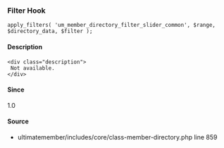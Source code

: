 
### Filter Hook    
    
```
apply_filters( 'um_member_directory_filter_slider_common', $range, $directory_data, $filter );
```

#### Description
    <div class="description">
     Not available.
    </div>

#### Since
<div class="description">
1.0
</div>

#### Source
  - <Link href="/developer/files/includes-core-class-member-directory#source-view.859">ultimatemember/includes/core/class-member-directory.php</Link> <Link href="/developer/files/includes-core-class-member-directory#source-view.859">line 859</Link>

